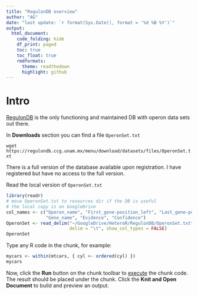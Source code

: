 ```yaml
---
title: "RegulonDB overview"
author: "AG"
date: "last update: `r format(Sys.Date(), format = '%d %B %Y')`"
output:
  html_document:
    code_folding: hide
    df_print: paged
    toc: true
    toc_float: true
    rmdformats:
      theme: readthedown
      highlight: github
---
```


# Intro

[RegulonDB](https://regulondb.ccg.unam.mx/) is the only functioning and maintained DB with operon data sets out there.

In **Downloads** section you can find a file `OperonSet.txt`

`wget https://regulondb.ccg.unam.mx/menu/download/datasets/files/OperonSet.txt`

There is a full version of the database available upon registration. I have registered but have no access to the full version.

Read the local version of `OperonSet.txt`

```r
library(readr)
# move OperonSet.txt to resources dir if the DB is useful
# the local copy is on GoogleDrive
col_names <- c("Operon_name", "First_gene-position_left", "Last_gene-position_right", "DNA_strand", "Number_of_genes",
               "Gene_name", "Evidence", "Confidence")
OperonSet <- read_delim("~/GoogleDrive/HeteroR/RegulonDB/OperonSet.txt", col_names = col_names, comment = "#",
                        delim = "\t", show_col_types = FALSE)
OperonSet
```

Type any R code in the chunk, for example:
```r
mycars <- within(mtcars, { cyl <- ordered(cyl) })
mycars
```

Now, click the **Run** button on the chunk toolbar to [execute](https://www.jetbrains.com/help/pycharm/r-markdown.html#run-r-code) the chunk code. The result should be placed under the chunk.
Click the **Knit and Open Document** to build and preview an output.
